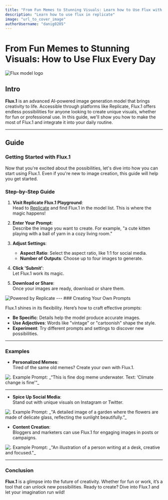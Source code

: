 ```yaml
---
title: "From Fun Memes to Stunning Visuals: Learn how to Use Flux with replicate Every Day"
description: "Learn how to use flux in replicate"
image: "url_to_cover_image"
authorUsername: "danig0205"
---
```


# From Fun Memes to Stunning Visuals: How to Use Flux Every Day

<Img src="https://imagedelivery.net/K11gkZF3xaVyYzFESMdWIQ/ba26d724-ba12-4ebf-7b05-210b05714300/full" alt="Flux model logo" caption="Logo for FLux, the name of Flux model"/>

## Intro
**Flux.1** is an advanced AI-powered image generation model that brings creativity to life. Accessible through platforms like Replicate, Flux.1 offers endless possibilities for anyone looking to create unique visuals, whether for fun or professional use. In this guide, we'll show you how to make the most of Flux.1 and integrate it into your daily routine.

---

## Guide
### Getting Started with Flux.1

Now that you're excited about the possibilities, let's dive into how you can start using Flux.1. Even if you're new to image creation, this guide will help you get started.



### Step-by-Step Guide

1. **Visit Replicate Flux.1 Playground**:  
   Head to [Replicate](https://replicate.com/) and find Flux.1 in the model list. This is where the magic happens!

2. **Enter Your Prompt**:  
   Describe the image you want to create. For example, "a cute kitten playing with a ball of yarn in a cozy living room."

3. **Adjust Settings**:
   - **Aspect Ratio**: Select the aspect ratio, like 1:1 for social media.
   - **Number of Outputs**: Choose up to four images to generate.

4. **Click 'Submit'**:  
   Let Flux.1 work its magic.

5. **Download or Share**:  
   Once your images are ready, download or share them.

<Img src="https://freeimage.host/i/dVcEkHg" alt="Powered by Replicate" caption="**Example Prompt: A board made of ballons with a black backgroun and neon lights"/>
---
### Creating Your Own Prompts

Flux.1 shines in its flexibility. Here’s how to craft effective prompts:

- **Be Specific**: Details help the model produce accurate images.
- **Use Adjectives**: Words like "vintage" or "cartoonish" shape the style.
- **Experiment**: Try different prompts and settings to discover new possibilities.
---
### Examples

- **Personalized Memes**:  
  Tired of the same old memes? Create your own with Flux.1.

<Img src="https://freeimage.host/i/dVcaDdb" alt="." caption= "**Example Prompt: A detailed image of a garden where the flowersExample Prompt: This is fine dog meme underwater. Text: ‘Climate change is fine"/>
  Example Prompt:  
  _“This is fine dog meme underwater. Text: ‘Climate change is fine’“_

---
- **Spice Up Social Media**:  
  Stand out with unique visuals on Instagram or Twitter.

<Img src="https://freeimage.host/i/dVco5dP" alt="." caption= "**Example Prompt: A detailed image of a garden where the flowers are made of delicate glass, reflecting the sunlight beautifully "/>
  Example Prompt:  
  _"A detailed image of a garden where the flowers are made of delicate glass, reflecting the sunlight beautifully.”_

- **Content Creation**:  
  Bloggers and marketers can use Flux.1 for engaging images in posts or campaigns.

<Img src="https://freeimage.host/i/dVco5dP" alt="." caption="**Example Prompt: An illustration of a person writing at a desk, creative and focused."/>
  Example Prompt:  
  _"An illustration of a person writing at a desk, creative and focused."_

---

### Conclusion

**Flux.1** is a glimpse into the future of creativity. Whether for fun or work, it’s a tool that can unlock new possibilities. Ready to create? Dive into Flux.1 and let your imagination run wild!
